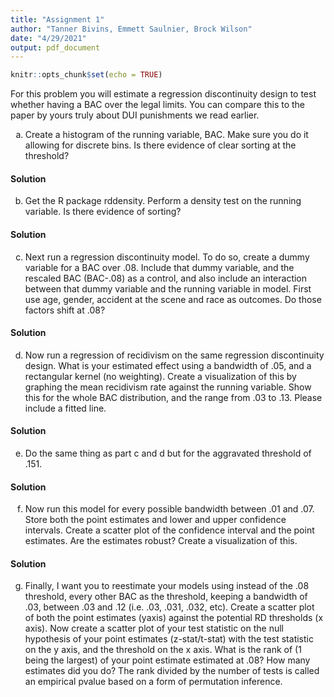 ```yaml
---
title: "Assignment 1"
author: "Tanner Bivins, Emmett Saulnier, Brock Wilson"
date: "4/29/2021"
output: pdf_document
---
```


```r
knitr::opts_chunk$set(echo = TRUE)
```

For this problem you will estimate a regression discontinuity design to test whether having a BAC over the legal limits. You can compare this to the paper by yours truly about DUI punishments we read earlier.

a. Create a histogram of the running variable, BAC. Make sure you do it allowing for discrete bins. Is there evidence of clear sorting at the threshold?

#### Solution

b. Get the R package rddensity. Perform a density test on the running variable. Is there evidence of sorting?

#### Solution

c. Next run a regression discontinuity model. To do so, create a dummy variable for a BAC over .08. Include that dummy variable, and the rescaled BAC (BAC-.08) as a control, and also include an interaction between that dummy variable and the running variable in model. First use age, gender, accident at the scene and race as outcomes. Do those factors shift at .08?

#### Solution

d. Now run a regression of recidivism on the same regression discontinuity design. What is your estimated effect using a bandwidth of .05, and a rectangular kernel (no weighting). Create a visualization of this by graphing the mean recidivism rate against the running variable. Show this for the whole BAC distribution, and the range from .03 to .13. Please include a fitted line.

#### Solution

e. Do the same thing as part c and d but for the aggravated threshold of .151.

#### Solution

f. Now run this model for every possible bandwidth between .01 and .07. Store both the point estimates and lower and upper confidence intervals. Create a scatter plot of the confidence interval and the point estimates. Are the estimates robust? Create a visualization of this.

#### Solution

g. Finally, I want you to reestimate your models using instead of the .08 threshold, every other BAC as the threshold, keeping a bandwidth of .03, between .03 and .12 (i.e. .03, .031, .032, etc). Create a scatter plot of both the point estimates (yaxis) against the potential RD thresholds (x axis). Now create a scatter plot of your test statistic on the null hypothesis of your point estimates (z-stat/t-stat) with the test statistic on the y axis, and the threshold on the x axis. What is the rank of (1 being the largest) of your point estimate estimated at .08? How many estimates did you do? The rank divided by the number of tests is called an empirical pvalue based on a form of permutation inference.

